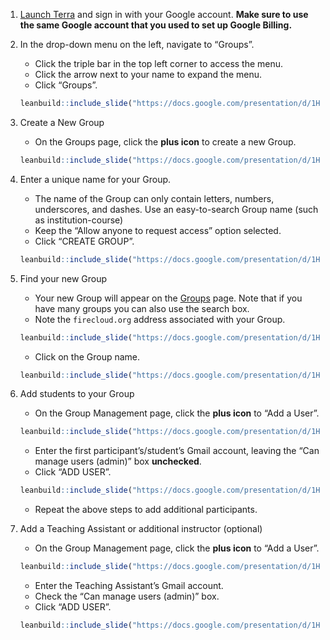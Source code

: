 1. [Launch Terra](https://anvil.terra.bio/#workspaces) and sign in with your Google account.  **Make sure to use the same Google account that you used to set up Google Billing.**

1. In the drop-down menu on the left, navigate to "Groups".
    + Click the triple bar in the top left corner to access the menu.
    + Click the arrow next to your name to expand the menu.
    + Click "Groups".  
    ```r
leanbuild::include_slide("https://docs.google.com/presentation/d/1HHWg47Tg6miv_K7GNB6ZDTx-4Jc5IMl7APfFtD1Rqag/edit#slide=id.gdd7e85f9a2_0_17")
    ```

1. Create a New Group
    + On the Groups page, click the **plus icon** to create a new Group.  
    ```r
leanbuild::include_slide("https://docs.google.com/presentation/d/1HHWg47Tg6miv_K7GNB6ZDTx-4Jc5IMl7APfFtD1Rqag/edit#slide=id.gdb96a00840_0_6")
    ```

1. Enter a unique name for your Group.
    + The name of the Group can only contain letters, numbers, underscores, and dashes. Use an easy-to-search Group name (such as institution-course)
    + Keep the "Allow anyone to request access" option selected.
    + Click "CREATE GROUP".  
    ```r
leanbuild::include_slide("https://docs.google.com/presentation/d/1HHWg47Tg6miv_K7GNB6ZDTx-4Jc5IMl7APfFtD1Rqag/edit#slide=id.gdb96a00840_0_16")
    ```

1. Find your new Group
    + Your new Group will appear on the [Groups](https://anvil.terra.bio/#groups) page. Note that if you have many groups you can also use the search box.
    + Note the `firecloud.org` address associated with your Group.  
    ```r
leanbuild::include_slide("https://docs.google.com/presentation/d/1HHWg47Tg6miv_K7GNB6ZDTx-4Jc5IMl7APfFtD1Rqag/edit#slide=id.gdb96a00840_0_24")
    ```
    + Click on the Group name.  
    ```r
leanbuild::include_slide("https://docs.google.com/presentation/d/1HHWg47Tg6miv_K7GNB6ZDTx-4Jc5IMl7APfFtD1Rqag/edit#slide=id.gdb96a00840_0_32")
    ```
                                             
1. Add students to your Group
    + On the Group Management page, click the **plus icon** to "Add a User".  
    ```r
leanbuild::include_slide("https://docs.google.com/presentation/d/1HHWg47Tg6miv_K7GNB6ZDTx-4Jc5IMl7APfFtD1Rqag/edit#slide=id.gdb96a00840_0_38")
    ```
    + Enter the first participant's/student's Gmail account, leaving the "Can manage users (admin)" box **unchecked**.
    + Click "ADD USER".  
    ```r
leanbuild::include_slide("https://docs.google.com/presentation/d/1HHWg47Tg6miv_K7GNB6ZDTx-4Jc5IMl7APfFtD1Rqag/edit#slide=id.gdb96a00840_0_47")
    ```
    + Repeat the above steps to add additional participants.
                                             
1. Add a Teaching Assistant or additional instructor (optional)
    + On the Group Management page, click the **plus icon** to "Add a User".  
    ```r
leanbuild::include_slide("https://docs.google.com/presentation/d/1HHWg47Tg6miv_K7GNB6ZDTx-4Jc5IMl7APfFtD1Rqag/edit#slide=id.gdb96a00840_0_38")
    ```
    + Enter the Teaching Assistant's Gmail account.
    + Check the "Can manage users (admin)" box.
    + Click "ADD USER".  
    ```r
leanbuild::include_slide("https://docs.google.com/presentation/d/1HHWg47Tg6miv_K7GNB6ZDTx-4Jc5IMl7APfFtD1Rqag/edit#slide=id.gdb96a00840_0_54")
    ```
